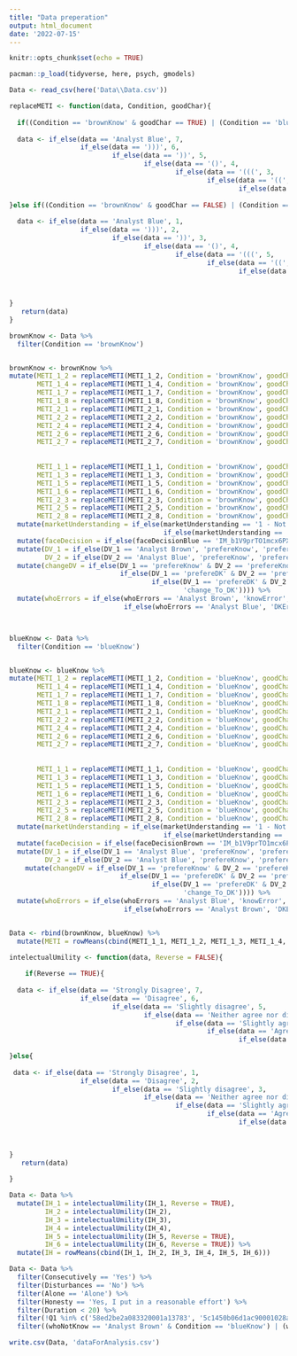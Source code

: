 ```yaml
---
title: "Data preperation"
output: html_document
date: '2022-07-15'
---
```


```r
knitr::opts_chunk$set(echo = TRUE)
```

```r

pacman::p_load(tidyverse, here, psych, gmodels)


```


```r
Data <- read_csv(here('Data\\Data.csv'))

```


```r
replaceMETI <- function(data, Condition, goodChar){
  
  if((Condition == 'brownKnow' & goodChar == TRUE) | (Condition == 'blueKnow' & goodChar == FALSE)){
  
  data <- if_else(data == 'Analyst Blue', 7,
                  if_else(data == ')))', 6,
                          if_else(data == '))', 5,
                                  if_else(data == '()', 4,
                                          if_else(data == '(((', 3,
                                                  if_else(data == '((', 2,
                                                          if_else(data == 'Analyst Brown', 1, NA_real_,)))))))
  
}else if((Condition == 'brownKnow' & goodChar == FALSE) | (Condition == 'blueKnow' & goodChar == TRUE)){
  
  data <- if_else(data == 'Analyst Blue', 1,
                  if_else(data == ')))', 2,
                          if_else(data == '))', 3,
                                  if_else(data == '()', 4,
                                          if_else(data == '(((', 5,
                                                  if_else(data == '((', 6,
                                                          if_else(data == 'Analyst Brown', 7, NA_real_,)))))))
  
 

}
   return(data)
}
```


```r
brownKnow <- Data %>% 
  filter(Condition == 'brownKnow')


brownKnow <- brownKnow %>% 
mutate(METI_1_2 = replaceMETI(METI_1_2, Condition = 'brownKnow', goodChar = TRUE),
       METI_1_4 = replaceMETI(METI_1_4, Condition = 'brownKnow', goodChar = TRUE),
       METI_1_7 = replaceMETI(METI_1_7, Condition = 'brownKnow', goodChar = TRUE),
       METI_1_8 = replaceMETI(METI_1_8, Condition = 'brownKnow', goodChar = TRUE),
       METI_2_1 = replaceMETI(METI_2_1, Condition = 'brownKnow', goodChar = TRUE),
       METI_2_2 = replaceMETI(METI_2_2, Condition = 'brownKnow', goodChar = TRUE),
       METI_2_4 = replaceMETI(METI_2_4, Condition = 'brownKnow', goodChar = TRUE),
       METI_2_6 = replaceMETI(METI_2_6, Condition = 'brownKnow', goodChar = TRUE),
       METI_2_7 = replaceMETI(METI_2_7, Condition = 'brownKnow', goodChar = TRUE),
       
       
       METI_1_1 = replaceMETI(METI_1_1, Condition = 'brownKnow', goodChar = FALSE),
       METI_1_3 = replaceMETI(METI_1_3, Condition = 'brownKnow', goodChar = FALSE),
       METI_1_5 = replaceMETI(METI_1_5, Condition = 'brownKnow', goodChar = FALSE),
       METI_1_6 = replaceMETI(METI_1_6, Condition = 'brownKnow', goodChar = FALSE),
       METI_2_3 = replaceMETI(METI_2_3, Condition = 'brownKnow', goodChar = FALSE),
       METI_2_5 = replaceMETI(METI_2_5, Condition = 'brownKnow', goodChar = FALSE),
       METI_2_8 = replaceMETI(METI_2_8, Condition = 'brownKnow', goodChar = FALSE)) %>% 
  mutate(marketUnderstanding = if_else(marketUnderstanding == '1 - Not at all', 1,
                                       if_else(marketUnderstanding == '7 - Very familiar', 7, as.numeric(marketUnderstanding)))) %>%
  mutate(faceDecision = if_else(faceDecisionBlue == 'IM_b1V9prTO1mcx6PX', 'Nice', 'notNice')) %>% 
  mutate(DV_1 = if_else(DV_1 == 'Analyst Brown', 'prefereKnow', 'prefereDK'),
         DV_2 = if_else(DV_2 == 'Analyst Blue', 'prefereKnow', 'prefereDK')) %>%
  mutate(changeDV = if_else(DV_1 == 'prefereKnow' & DV_2 == 'prefereKnow', 'prefereKnow',
                            if_else(DV_1 == 'prefereDK' & DV_2 == 'prefereDK', 'prefereDK',
                                    if_else(DV_1 == 'prefereDK' & DV_2 == 'prefereKnow', 'change_To_Know',
                                            'change_To_DK')))) %>% 
  mutate(whoErrors = if_else(whoErrors == 'Analyst Brown', 'knowError',
                             if_else(whoErrors == 'Analyst Blue', 'DKError', whoErrors)))



blueKnow <- Data %>% 
  filter(Condition == 'blueKnow')


blueKnow <- blueKnow %>% 
mutate(METI_1_2 = replaceMETI(METI_1_2, Condition = 'blueKnow', goodChar = TRUE),
       METI_1_4 = replaceMETI(METI_1_4, Condition = 'blueKnow', goodChar = TRUE),
       METI_1_7 = replaceMETI(METI_1_7, Condition = 'blueKnow', goodChar = TRUE),
       METI_1_8 = replaceMETI(METI_1_8, Condition = 'blueKnow', goodChar = TRUE),
       METI_2_1 = replaceMETI(METI_2_1, Condition = 'blueKnow', goodChar = TRUE),
       METI_2_2 = replaceMETI(METI_2_2, Condition = 'blueKnow', goodChar = TRUE),
       METI_2_4 = replaceMETI(METI_2_4, Condition = 'blueKnow', goodChar = TRUE),
       METI_2_6 = replaceMETI(METI_2_6, Condition = 'blueKnow', goodChar = TRUE),
       METI_2_7 = replaceMETI(METI_2_7, Condition = 'blueKnow', goodChar = TRUE),
       
       
       METI_1_1 = replaceMETI(METI_1_1, Condition = 'blueKnow', goodChar = FALSE),
       METI_1_3 = replaceMETI(METI_1_3, Condition = 'blueKnow', goodChar = FALSE),
       METI_1_5 = replaceMETI(METI_1_5, Condition = 'blueKnow', goodChar = FALSE),
       METI_1_6 = replaceMETI(METI_1_6, Condition = 'blueKnow', goodChar = FALSE),
       METI_2_3 = replaceMETI(METI_2_3, Condition = 'blueKnow', goodChar = FALSE),
       METI_2_5 = replaceMETI(METI_2_5, Condition = 'blueKnow', goodChar = FALSE),
       METI_2_8 = replaceMETI(METI_2_8, Condition = 'blueKnow', goodChar = FALSE)) %>% 
  mutate(marketUnderstanding = if_else(marketUnderstanding == '1 - Not at all', 1,
                                       if_else(marketUnderstanding == '7 - Very familiar', 7, as.numeric(marketUnderstanding)))) %>%
  mutate(faceDecision = if_else(faceDecisionBrown == 'IM_b1V9prTO1mcx6PX', 'Nice', 'notNice')) %>% 
  mutate(DV_1 = if_else(DV_1 == 'Analyst Blue', 'prefereKnow', 'prefereDK'),
         DV_2 = if_else(DV_2 == 'Analyst Blue', 'prefereKnow', 'prefereDK')) %>%
    mutate(changeDV = if_else(DV_1 == 'prefereKnow' & DV_2 == 'prefereKnow', 'prefereKnow',
                            if_else(DV_1 == 'prefereDK' & DV_2 == 'prefereDK', 'prefereDK',
                                    if_else(DV_1 == 'prefereDK' & DV_2 == 'prefereKnow', 'change_To_Know',
                                            'change_To_DK')))) %>% 
  mutate(whoErrors = if_else(whoErrors == 'Analyst Blue', 'knowError',
                             if_else(whoErrors == 'Analyst Brown', 'DKError', whoErrors)))


Data <- rbind(brownKnow, blueKnow) %>% 
  mutate(METI = rowMeans(cbind(METI_1_1, METI_1_2, METI_1_3, METI_1_4, METI_1_5, METI_1_6, METI_1_7, METI_1_8, METI_2_1, METI_2_2, METI_2_3, METI_2_4, METI_2_5, METI_2_6, METI_2_7, METI_2_8)))

```


```r
intelectualUmility <- function(data, Reverse = FALSE){
  
    if(Reverse == TRUE){
  
  data <- if_else(data == 'Strongly Disagree', 7,
                  if_else(data == 'Disagree', 6,
                          if_else(data == 'Slightly disagree', 5,
                                  if_else(data == 'Neither agree nor disagree', 4,
                                          if_else(data == 'Slightly agree', 3,
                                                  if_else(data == 'Agree', 2,
                                                          if_else(data == 'Strongly agree', 1, NA_real_)))))))
  
}else{
  
 data <- if_else(data == 'Strongly Disagree', 1,
                  if_else(data == 'Disagree', 2,
                          if_else(data == 'Slightly disagree', 3,
                                  if_else(data == 'Neither agree nor disagree', 4,
                                          if_else(data == 'Slightly agree', 5,
                                                  if_else(data == 'Agree', 6,
                                                          if_else(data == 'Strongly agree', 7, NA_real_)))))))
  
 

}
   return(data)
  
}

Data <- Data %>% 
  mutate(IH_1 = intelectualUmility(IH_1, Reverse = TRUE),
         IH_2 = intelectualUmility(IH_2),
         IH_3 = intelectualUmility(IH_3),
         IH_4 = intelectualUmility(IH_4),
         IH_5 = intelectualUmility(IH_5, Reverse = TRUE),
         IH_6 = intelectualUmility(IH_6, Reverse = TRUE)) %>% 
  mutate(IH = rowMeans(cbind(IH_1, IH_2, IH_3, IH_4, IH_5, IH_6)))

```



```r
Data <- Data %>% 
  filter(Consecutively == 'Yes') %>% 
  filter(Disturbances == 'No') %>% 
  filter(Alone == 'Alone') %>% 
  filter(Honesty == 'Yes, I put in a reasonable effort') %>% 
  filter(Duration < 20) %>% 
  filter(!Q1 %in% c('58ed2be2a083320001a13783', '5c1450b06d1ac90001028a2a', '62ce01e10103af1a049c6b31')) %>% 
  filter((whoNotKnow == 'Analyst Brown' & Condition == 'blueKnow') | (whoNotKnow == 'Analyst Blue' & Condition == 'brownKnow'))
```

```r
write.csv(Data, 'dataForAnalysis.csv')
```
